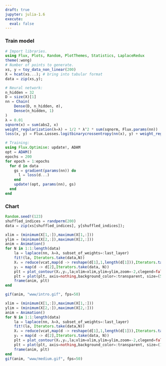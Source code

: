 ```yaml
---
draft: true
jupyter: julia-1.6
execute:
  eval: false
---
```


### Train model

```julia
# Import libraries.
using Flux, Plots, Random, PlotThemes, Statistics, LaplaceRedux
theme(:wong)
# Number of points to generate.
xs, y = toy_data_non_linear(200)
X = hcat(xs...); # bring into tabular format
data = zip(xs,y);

# Neural network:
n_hidden = 32
D = size(X)[1]
nn = Chain(
    Dense(D, n_hidden, σ),
    Dense(n_hidden, 1)
)  
λ = 0.01
sqnorm(x) = sum(abs2, x)
weight_regularization(λ=λ) = 1/2 * λ^2 * sum(sqnorm, Flux.params(nn))
loss(x, y) = Flux.Losses.logitbinarycrossentropy(nn(x), y) + weight_regularization()

# Training:
using Flux.Optimise: update!, ADAM
opt = ADAM()
epochs = 200
for epoch = 1:epochs
  for d in data
    gs = gradient(params(nn)) do
      l = loss(d...)
    end
    update!(opt, params(nn), gs)
  end
end
```

### Chart

```julia
Random.seed!(123)
shuffled_indices = randperm(200)
data = zip(xs[shuffled_indices], y[shuffled_indices]);
```

```julia
xlim = (minimum(X[1,:]),maximum(X[1,:]))
ylim = (minimum(X[2,:]),maximum(X[2,:]))
anim = Animation()
for N in 1:1:length(data)
    la = laplace(nn, λ=λ, subset_of_weights=:last_layer)
    fit!(la, Iterators.take(data,N))
    Xᵢ = reduce(vcat,map(d -> reshape(d[1],1,length(d[1])),Iterators.take(data, N)))
    yᵢ = map(d -> d[2],Iterators.take(data, N))
    plt = plot_contour(Xᵢ,yᵢ,la;xlim=xlim,ylim=ylim,zoom=-2,clegend=false)
    plt = plot(plt, axis=nothing,background_color=:transparent, size=(500,500))
    frame(anim, plt)
end
```

```julia
gif(anim, "www/intro.gif", fps=50)
```

```julia
xlim = (minimum(X[1,:]),maximum(X[1,:]))
ylim = (minimum(X[2,:]),maximum(X[2,:]))
anim = Animation()
for N in 1:1:length(data)
    la = laplace(nn, λ=λ, subset_of_weights=:last_layer)
    fit!(la, Iterators.take(data,N))
    Xᵢ = reduce(vcat,map(d -> reshape(d[1],1,length(d[1])),Iterators.take(data, N)))
    yᵢ = map(d -> d[2],Iterators.take(data, N))
    plt = plot_contour(Xᵢ,yᵢ,la;xlim=xlim,ylim=ylim,zoom=-2,clegend=false)
    plt = plot(plt, axis=nothing,background_color=:transparent, size=(1200,400))
    frame(anim, plt)
end
gif(anim, "www/medium.gif", fps=50)
```

